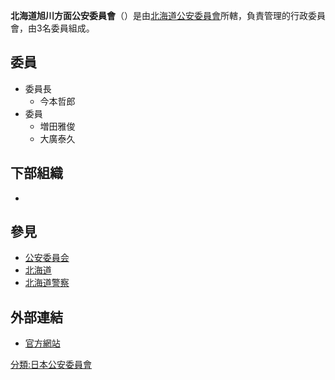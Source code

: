 {{primarysources}}
{{Infobox Govt Agency
  | agency_name     = 北海道旭川方面公安委員會
  | nativename      = {{lang|ja|北海道旭川方面公安委員会}}{{ja}}<br>{{lang|ja|ほっかいどうあさひかわほうめんこうあんいいんかい}}
  | nativename_r    = Hokkaido Asahikawa Area Prefectural Public Safety Commission{{en}}
  | jurisdiction    = [[File:Flag_of_Hokkaido_Prefecture.svg|20px]] [[北海道|北海道]]
  | seal            = 
  | seal_width      = 
  | seal_caption    = 
  | logo            = 
  | logo_width      = 
  | logo_caption    = 
  | formed          = 
  | preceding1      = 
  | preceding2      =
  | dissolved       = 
  | superseding     = 
  | employees       = 3人
  | budget          = 
  | minister1_name  = 
  | minister1_pfo   = 
  | minister2_name  = 
  | minister2_pfo   =
  | chief1_title    = 委員長
  | chief1          = 今本哲郎
  | chief2_title    = 
  | chief2          = 
  | chief3_title    = 
  | chief3          = 
  | parent_agency   = [[北海道公安委員會|北海道公安委員會]]
  | child1_agency   = {{link-jp|北海道警察旭川方面本部|北海道警察旭川方面本部|北海道警察旭川方面本部}}
  | child2_agency   = 
  | child3_agency   = 
  | child4_agency   = 
  | child5_agency   = 
  | child6_agency   = 
  | child7_agency   = 
  | child8_agency   = 
  | child9_agency   = 
  | keydocument1    = 
  | keydocument2    =
  | picture         = Asahikawa East Police Station.jpg
  | picture_width   = 250px
  | picture_caption = 北海道警察旭川方面本部
  | headquarters    = {{JPN}}<br/>[[北海道|北海道]][[旭川市|旭川市]]1條通25丁目487-6
  | website         = [https://www.police.pref.hokkaido.lg.jp/00ps/asahikawahonbu/iinkai/kouan-top.html 北海道旭川方面公安委員会]
  | footnotes       = 
}}
'''北海道旭川方面公安委員會'''（{{jpn|j=北海道旭川方面公安委員会|hg=ほっかいどうあさひかわほうめんこうあんいいんかい|rm=Hokkaidō Asahikawahōmen Kō'an-i'inkai}}）是由[[北海道公安委員會|北海道公安委員會]]所轄，負責管理{{link-jp|北海道警察旭川方面本部|北海道警察旭川方面本部|北海道警察旭川方面本部}}的行政委員會，由3名委員組成。

== 委員 ==
* 委員長
** 今本哲郎
* 委員
** 増田雅俊
** 大廣泰久

== 下部組織 ==
* {{link-jp|北海道警察旭川方面本部|北海道警察旭川方面本部|北海道警察旭川方面本部}}

== 參見 ==
* [[公安委員会|公安委員会]]
* [[北海道|北海道]]
* [[北海道警察|北海道警察]]

== 外部連結 ==
* [https://web.archive.org/web/20150226065906/http://www.asahikawahonbu.police.pref.hokkaido.lg.jp/iinnkai/home.html 官方網站]
{{日本都道府縣公安委員會}}
[[分類:日本公安委員會|分類:日本公安委員會]]